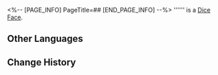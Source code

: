 <%-- [PAGE_INFO]
PageTitle=##
[END_PAGE_INFO] --%>
{{Item Infobox
|id          = 250510
|image       = Item .png{{subst:void|<!--$UPLOAD:<<SpriteOutput/Rogue/DLC/RogueNous/DicefaceFigures/IconRogueDlcDiceFace_2011.png>-<Item .png>-<Item Icons>>-->}}
|type        = Dice Face
|invCategory = 
|rarity      = 3
|effect      = 
|description = 
}}
'''''' is a [[Dice Face]].

==Other Languages==
{{Other Languages
|en   = 
|zhs  = 
|zht  = 
|ja   = 
|ko   = 
|es   = 
|fr   = 
|ru   = 
|th   = 
|vi   = 
|de   = 
|id   = 
|pt   = 
}}

==Change History==
{{Change History|1.6}}